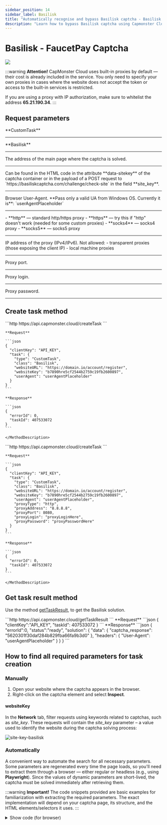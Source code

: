 ```yaml
---
sidebar_position: 14
sidebar_label: Basilisk
title: "Automatically recognise and bypass Basilisk captcha - Basilisk Task | API"
description: "Learn how to bypass Basilisk captcha using Capmonster Cloud API! Detailed description of features and examples."
---
```



<ArticleHead slug="captchas/Basilisk-task" />

# Basilisk - FaucetPay Captcha

<PriceBlockWrap>
  <PriceBlock title="Basilisk" captchaId="faucetpay"/>
</PriceBlockWrap>

![](./images/basilisk/basilisk1.png)

:::warning **Attention!**
CapMonster Cloud uses built-in proxies by default — their cost is already included in the service. You only need to specify your own proxies in cases where the website does not accept the token or access to the built-in services is restricted. 

If you are using a proxy with IP authorization, make sure to whitelist the address **65.21.190.34**.
:::


## Request parameters
<TabItem value="proxyless" label="RecaptchaV2EnterpriseTaskProxyless (without proxy)" default className="bordered-panel">

  <ParamItem title="type" required type="string" />  
  **CustomTask**

  ---

  <ParamItem title="class" required type="string" />  
  **Basilisk**

  ---

  <ParamItem title="websiteURL" required type="string" />  
  The address of the main page where the captcha is solved.

  ---

  <ParamItem title="websiteKey" required type="string" />  
  Can be found in the HTML code in the attribute **data-sitekey** of the captcha container  
  or in the payload of a POST request to  
  `https://basiliskcaptcha.com/challenge/check-site` in the field **site_key**.

  ---

  <ParamItem title="userAgent" type="string" />  
  Browser User-Agent.  
  **Pass only a valid UA from Windows OS. Currently it is**: `userAgentPlaceholder`

  ---

  <ParamItem title="proxyType" type="string" />  
  - **http** — standard http/https proxy  
  - **https** — try this if "http" doesn't work (needed for some custom proxies)  
  - **socks4** — socks4 proxy  
  - **socks5** — socks5 proxy

  ---

  <ParamItem title="proxyAddress" type="string" />  
  IP address of the proxy (IPv4/IPv6). Not allowed:  
  - transparent proxies (those exposing the client IP)  
  - local machine proxies

  ---

  <ParamItem title="proxyPort" type="integer" />  
  Proxy port.

  ---

  <ParamItem title="proxyLogin" type="string" />  
  Proxy login.

  ---

  <ParamItem title="proxyPassword" type="string" />  
  Proxy password.

  ---

</TabItem>


## Create task method
<Tabs className="full-width-tabs filled-tabs request-tabs" groupId="captcha-type">
  <TabItem value="proxyless" label="CustomTask (without proxy)" default className="method-panel">
    <MethodItem>
      ```http
      https://api.capmonster.cloud/createTask
      ```
    </MethodItem>
    <MethodDescription>

    **Request**

    ```json
    {
      "clientKey": "API_KEY",
      "task": {
        "type": "CustomTask",
        "class": "Basilisk",
        "websiteURL": "https://domain.io/account/register",
        "websiteKey": "b7890hre5cf2544b2759c19fb2600897",
        "userAgent": "userAgentPlaceholder"
      }
    }
    ```

    **Response**

    ```json
    {
      "errorId": 0,
      "taskId": 407533072
    }
    ```

    </MethodDescription>
  </TabItem>

  <TabItem value="proxy" label="CustomTask (with proxy)" className="method-panel">
    <MethodItem>
      ```http
      https://api.capmonster.cloud/createTask
      ```
    </MethodItem>
    <MethodDescription>

    **Request**

    ```json
    {
      "clientKey": "API_KEY",
      "task": {
        "type": "CustomTask",
        "class": "Basilisk",
        "websiteURL": "https://domain.io/account/register",
        "websiteKey": "b7890hre5cf2544b2759c19fb2600897",
        "userAgent": "userAgentPlaceholder",
        "proxyType": "http",
        "proxyAddress": "8.8.8.8",
        "proxyPort": 8080,
        "proxyLogin": "proxyLoginHere",
        "proxyPassword": "proxyPasswordHere"
      }
    }
    ```

    **Response**

    ```json
    {
      "errorId": 0,
      "taskId": 407533072
    }
    ```

    </MethodDescription>
  </TabItem>
</Tabs>


## Get task result method
Use the method [getTaskResult](../api/methods/get-task-result.mdx), to get the Basilisk solution.

<TabItem value="proxyless" label="GeeTestTaskProxyless (without proxy)" default className="method-panel-full">
	<MethodItem>
		```http
		https://api.capmonster.cloud/getTaskResult
		```
	</MethodItem>
	<MethodDescription>
		**Request**
		```json
		{
		  "clientKey":"API_KEY",
		  "taskId": 407533072
		}
		```
		**Response**
		```json
		{
		   "errorId":0,
		   "status":"ready",
		   "solution": {
			  "data": {
				   "captcha_response": "5620301f30daf284b829fba66fa9b3d0"
			   },
			   "headers": {
				   "User-Agent": "userAgentPlaceholder"
			   }
		   }
		}
		```
	</MethodDescription>
</TabItem>

## How to find all required parameters for task creation

### Manually

1. Open your website where the captcha appears in the browser.
2. Right-click on the captcha element and select **Inspect**.

#### websiteKey

In the **Network** tab, filter requests using keywords related to captchas, such as *site_key*. These requests will contain the *site_key* parameter – a value used to identify the website during the captcha solving process:

![site-key-basilisk](images\basilisk\site-key.png)

### Automatically

A convenient way to automate the search for all necessary parameters.
Some parameters are regenerated every time the page loads, so you'll need to extract them through a browser — either regular or headless (e.g., using **Playwright**).
Since the values of dynamic parameters are short-lived, the captcha must be solved immediately after retrieving them.

:::warning **Important!**
The code snippets provided are basic examples for familiarization with extracting the required parameters. The exact implementation will depend on your captcha page, its structure, and the HTML elements/selectors it uses.
:::

<Tabs className="full-width-tabs filled-tabs request-tabs">
  <TabItem value="js" label="JavaScript" default className="method-panel">
    <details>
      <summary>Show code (for browser)</summary>
      ```js
      // Look for an element with the data-sitekey attribute
      const captchaElement = document.querySelector('[data-sitekey]');

      // Extract the sitekey value
      if (captchaElement) {
        const siteKey = captchaElement.getAttribute('data-sitekey');
        console.log('Found site-key:', siteKey);
      } else {
        console.log('site-key not found');
      }
      ```
    </details>

    <details>
      <summary>Show code (Node.js)</summary>
      ```js
      import { chromium } from 'playwright';

      async function extractSiteKey() {
        const browser = await chromium.launch({ headless: true });
        const page = await browser.newPage();

        const url = 'https://example.com';
        await page.goto(url);

        // Look for an element with the data-sitekey attribute
        const captchaElement = await page.$('[data-sitekey]');

        // Extract the sitekey value
        if (captchaElement) {
          const siteKey = await captchaElement.getAttribute('data-sitekey');
          console.log('Found site-key:', siteKey);
        } else {
          console.log('site-key not found');
        }

        await browser.close();
      }

      extractSiteKey();
      ```
    </details>
  </TabItem>

  <TabItem value="python" label="Python" className="method-panel">
    <details>
      <summary>Show code</summary>
      ```python
      import asyncio
      from playwright.async_api import async_playwright

      async def main():
          async with async_playwright() as p:
              browser = await p.chromium.launch(headless=False)
              page = await browser.new_page()

              url = 'https://example.com/captcha-page'
              await page.goto(url)

              # Look for an element with the data-sitekey attribute
              captcha_element = await page.query_selector('[data-sitekey]')

              # Extract the sitekey value if the element is found
              if captcha_element:
                  site_key = await captcha_element.get_attribute('data-sitekey')
                  print('Found site-key:', site_key)
              else:
                  print('site-key not found')

              await browser.close()

      asyncio.run(main())
      ```
    </details>
  </TabItem>

  <TabItem value="csharp" label="C#" className="method-panel">
    <details>
      <summary>Show code</summary>
      ```csharp
      using System;
      using System.Threading.Tasks;
      using Microsoft.Playwright;

      class Program
      {
          static async Task Main(string[] args)
          {
              string url = "https://example.com/captcha-page";

              using var playwright = await Playwright.CreateAsync();
              var browser = await playwright.Chromium.LaunchAsync(new BrowserTypeLaunchOptions { 
              Headless = false });
              var page = await browser.NewPageAsync();

              await page.GotoAsync(url);

              // Look for an element with the data-sitekey attribute
              var captchaElement = await page.QuerySelectorAsync("[data-sitekey]");

              // Extract the sitekey value if the element is found
              if (captchaElement != null)
              {
                  var siteKey = await captchaElement.GetAttributeAsync("data-sitekey");
                  Console.WriteLine("Found site-key: " + siteKey);
              }
              else
              {
                  Console.WriteLine("site-key not found");
              }

              await browser.CloseAsync();
          }
      }
      ```
    </details>
  </TabItem>
</Tabs>

## Use the SDK Library

<Tabs className="full-width-tabs filled-tabs request-tabs" groupId="captcha-type">

  <TabItem value="js" label="JavaScript" default className="method-panel">

  ```js
  // https://github.com/ZennoLab/capmonstercloud-client-js

  import { CapMonsterCloudClientFactory, ClientOptions, BasiliskRequest } from '@zennolab_com/capmonstercloud-client';

  document.addEventListener('DOMContentLoaded', async () => {
    const cmcClient = CapMonsterCloudClientFactory.Create(
      new ClientOptions({ clientKey: '<your capmonster.cloud API key>' })
    );

    console.log(await cmcClient.getBalance());

    // Option without proxy
    const basiliskRequest = new BasiliskRequest({
      websiteURL: 'https://example.com', // Page URL with captcha
      websiteKey: 'websiteKey',          // Replace with the correct value
    });

    // Option with proxy
    /*
    const basiliskRequest = new BasiliskRequest({
      websiteURL: 'https://example.com', 
      websiteKey: 'websiteKey',          
      proxyAddress: '8.8.8.8',
      proxyPort: 8080,
      proxyLogin: 'proxyLoginHere',
      proxyPassword: 'proxyPasswordHere',
    });
    */

    console.log(await cmcClient.Solve(basiliskRequest));
  });
````

  </TabItem>

  <TabItem value="python" label="Python" className="method-panel">

```python
# https://github.com/ZennoLab/capmonstercloud-client-python

import asyncio
from capmonstercloudclient import CapMonsterClient, ClientOptions
from capmonstercloudclient.requests import BasiliskCustomTaskRequest

# Your CapMonster Cloud API key
client_options = ClientOptions(api_key="your_api_key")  # Your CapMonster Cloud API key
cap_monster_client = CapMonsterClient(options=client_options)

# Option without proxy
basilisk_request = BasiliskCustomTaskRequest(
    websiteUrl="https://example.com",                  # Page URL with captcha
    websiteKey="b3760bfe5cf4254b2759c19fg2698og"       # Replace with the correct value
)

# Option with proxy
# Uncomment the block below and specify the proxy data
# basilisk_request = BasiliskCustomTaskRequest(
#     websiteUrl="https://example.com",                
#     websiteKey="b3760bfe5cf4254b2759c19fg2698og",     
#     proxyType="http",           
#     proxyAddress="127.0.0.1",   
#     proxyPort=8080,             
#     proxyLogin="username",      
#     proxyPassword="password"    
# )

async def solve_captcha():
    return await cap_monster_client.solve_captcha(basilisk_request)

responses = asyncio.run(solve_captcha())
print(responses)
```

  </TabItem>

  <TabItem value="csharp" label="C#" className="method-panel">

```csharp
// https://github.com/ZennoLab/capmonstercloud-client-dotnet

using System;
using System.Threading.Tasks;
using Zennolab.CapMonsterCloud;
using Zennolab.CapMonsterCloud.Requests;

class Program
{
    static async Task Main(string[] args)
    {
        // Your CapMonster Cloud API key
        var clientOptions = new ClientOptions
        {
            ClientKey = "your_api_key" // Your CapMonster Cloud API key
        };

        var cmCloudClient = CapMonsterCloudClientFactory.Create(clientOptions);

        // Option without proxy
        var basiliskRequest = new BasiliskCustomTaskRequest
        {
            WebsiteUrl = "https://example.com",                 // Page URL with captcha
            WebsiteKey = "b3760bfe5cf4254b2759c19fg2698og"      // Replace with the correct value
        };

        // Option with proxy
        // Uncomment the block below and specify the proxy data
        /*
        var basiliskRequest = new BasiliskCustomTaskRequest
        {
            WebsiteUrl = "https://example.com",                         
            WebsiteKey = "b3760bfe5cf4254b2759c19fg2698og",     
            Proxy = new ProxyContainer(
                "8.8.8.8",            
                8080,                 
                ProxyType.Http,       
                "proxyLoginHere",     
                "proxyPasswordHere"   
            )
        };
        */

        var basiliskResult = await cmCloudClient.SolveAsync(basiliskRequest);

        Console.WriteLine("Captcha Solution Data: " + string.Join(", ", basiliskResult.Solution.Data));
        Console.WriteLine("Captcha Solution Headers: " + string.Join(", ", basiliskResult.Solution.Headers));
    }
}
```

  </TabItem>

</Tabs>

